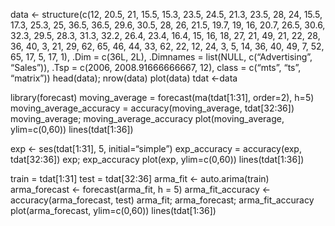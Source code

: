 
data <- structure(c(12, 20.5, 21, 15.5, 15.3, 23.5, 24.5, 21.3, 23.5,
                    28, 24, 15.5, 17.3, 25.3, 25, 36.5, 36.5, 29.6, 30.5, 28, 26,
                    21.5, 19.7, 19, 16, 20.7, 26.5, 30.6, 32.3, 29.5, 28.3, 31.3,
                    32.2, 26.4, 23.4, 16.4, 15, 16, 18, 27, 21, 49, 21, 22, 28, 36,
                    40, 3, 21, 29, 62, 65, 46, 44, 33, 62, 22, 12, 24, 3, 5, 14,
                    36, 40, 49, 7, 52, 65, 17, 5, 17, 1),
                  .Dim = c(36L, 2L), .Dimnames = list(NULL, c("Advertising", "Sales")),
                  .Tsp = c(2006, 2008.91666666667, 12), class = c("mts", "ts", "matrix"))
head(data); nrow(data)
plot(data)
tdat <-data

library(forecast)
moving_average = forecast(ma(tdat[1:31], order=2), h=5)
moving_average_accuracy = accuracy(moving_average, tdat[32:36])
moving_average; moving_average_accuracy
plot(moving_average, ylim=c(0,60))
lines(tdat[1:36])



exp <- ses(tdat[1:31], 5, initial="simple")
exp_accuracy = accuracy(exp, tdat[32:36])
exp; exp_accuracy
plot(exp, ylim=c(0,60))
lines(tdat[1:36])

train = tdat[1:31]
test = tdat[32:36]
arma_fit <- auto.arima(train)
arma_forecast <- forecast(arma_fit, h = 5)
arma_fit_accuracy <- accuracy(arma_forecast, test)
arma_fit; arma_forecast; arma_fit_accuracy
plot(arma_forecast, ylim=c(0,60))
lines(tdat[1:36])
